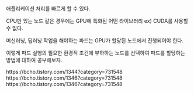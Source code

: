 애플리케이션 처리를 빠르게 할 수 있다.

CPU만 있는 노드 같은 경우에는 
GPU에 특화된 어떤 라이브러리 ex) CUDA를 사용할 수 없다.

머신러닝, 딥러닝 작업을 해야하는 파드는 GPU가 할당된 노드에서 진행되어야 한다.

이렇게 파드 실행의 필요한 환경적 조건에 부하하는 노드를 선택하여
파드를 할당하는 방법에 대하여 공부해보자.

https://bcho.tistory.com/1344?category=731548
https://bcho.tistory.com/1346?category=731548
https://bcho.tistory.com/1346?category=731548
